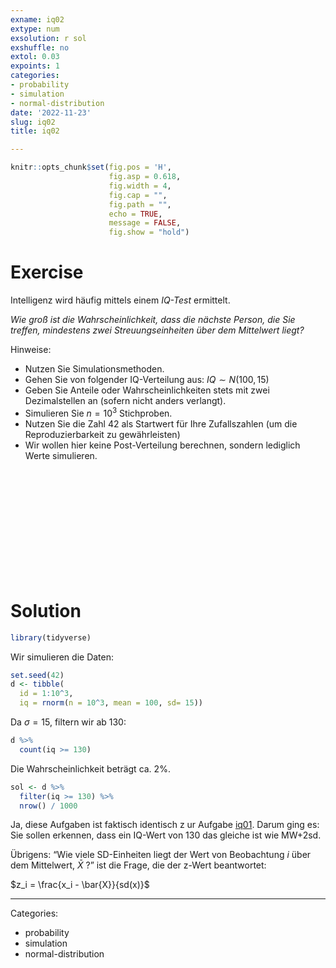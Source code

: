 ```yaml
---
exname: iq02
extype: num
exsolution: r sol
exshuffle: no
extol: 0.03
expoints: 1
categories:
- probability
- simulation
- normal-distribution
date: '2022-11-23'
slug: iq02
title: iq02

---
```









```r
knitr::opts_chunk$set(fig.pos = 'H',
                      fig.asp = 0.618,
                      fig.width = 4,
                      fig.cap = "", 
                      fig.path = "",
                      echo = TRUE, 
                      message = FALSE,
                      fig.show = "hold")
```







# Exercise

Intelligenz wird häufig mittels einem *IQ-Test* ermittelt.


*Wie groß ist die Wahrscheinlichkeit, dass die nächste Person, die Sie treffen, mindestens zwei Streuungseinheiten über dem Mittelwert liegt?*

Hinweise:

- Nutzen Sie Simulationsmethoden.
- Gehen Sie von folgender IQ-Verteilung aus: $IQ \sim N(100,15)$
- Geben Sie Anteile oder Wahrscheinlichkeiten stets mit zwei Dezimalstellen an (sofern nicht anders verlangt).
- Simulieren Sie $n=10^3$ Stichproben.
- Nutzen Sie die Zahl 42 als Startwert für Ihre Zufallszahlen (um die Reproduzierbarkeit zu gewährleisten)
- Wir wollen hier keine Post-Verteilung berechnen, sondern lediglich Werte simulieren.


</br>
</br>
</br>
</br>
</br>
</br>
</br>
</br>
</br>
</br>

# Solution


```r
library(tidyverse)
```

Wir simulieren die Daten:

```r
set.seed(42)
d <- tibble(
  id = 1:10^3,
  iq = rnorm(n = 10^3, mean = 100, sd= 15))
```


Da $\sigma=15$, filtern wir ab 130:


```r
d %>% 
  count(iq >= 130)
```


Die Wahrscheinlichkeit beträgt ca. 2%.

```r
sol <- d %>% 
  filter(iq >= 130) %>% 
  nrow() / 1000
```


Ja, diese Aufgaben ist faktisch identisch z   ur Aufgabe [iq01](https://datenwerk.netlify.app/posts/iq01/iq01.html). 
Darum ging es: Sie sollen erkennen, dass ein IQ-Wert von 130 das gleiche ist wie MW+2sd.

Übrigens: "Wie viele SD-Einheiten liegt der Wert von Beobachtung $i$ über dem Mittelwert, $\bar{X}$ ?" ist die Frage,
die der z-Wert beantwortet:


$z_i = \frac{x_i - \bar{X}}{sd(x)}$





---

Categories: 

- probability
- simulation
- normal-distribution

